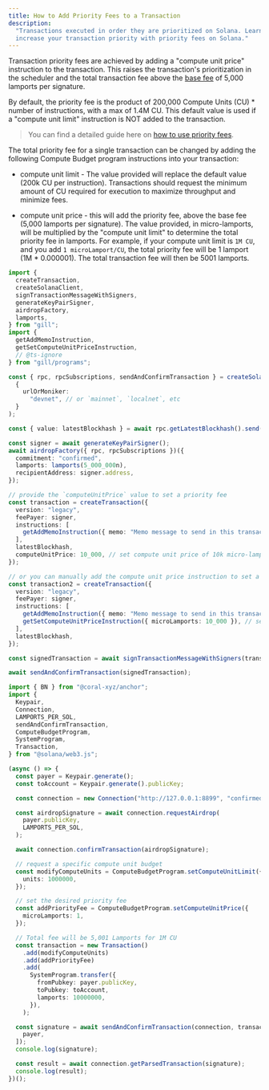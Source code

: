 ```yaml
---
title: How to Add Priority Fees to a Transaction
description:
  "Transactions executed in order they are prioritized on Solana. Learn how to
  increase your transaction priority with priority fees on Solana."
---
```


Transaction priority fees are achieved by adding a "compute unit price"
instruction to the transaction. This raises the transaction's prioritization in
the scheduler and the total transaction fee above the
[base fee](/docs/core/fees#base-transaction-fee) of 5,000 lamports per
signature.

By default, the priority fee is the product of 200,000 Compute Units (CU) \*
number of instructions, with a max of 1.4M CU. This default value is used if a
"compute unit limit" instruction is NOT added to the transaction.

> You can find a detailed guide here on
> [how to use priority fees](/developers/guides/advanced/how-to-use-priority-fees).

The total priority fee for a single transaction can be changed by adding the
following Compute Budget program instructions into your transaction:

- compute unit limit - The value provided will replace the default value (200k
  CU per instruction). Transactions should request the minimum amount of CU
  required for execution to maximize throughput and minimize fees.

- compute unit price - this will add the priority fee, above the base fee (5,000
  lamports per signature). The value provided, in micro-lamports, will be
  multiplied by the "compute unit limit" to determine the total priority fee in
  lamports. For example, if your compute unit limit is `1M CU`, and you add
  `1 microLamport/CU`, the total priority fee will be 1 lamport (1M \*
  0.000001). The total transaction fee will then be 5001 lamports.

<CodeTabs storage="cookbook" flags="r">

```typescript !! title="gill"
import {
  createTransaction,
  createSolanaClient,
  signTransactionMessageWithSigners,
  generateKeyPairSigner,
  airdropFactory,
  lamports,
} from "gill";
import {
  getAddMemoInstruction,
  getSetComputeUnitPriceInstruction,
  // @ts-ignore
} from "gill/programs";

const { rpc, rpcSubscriptions, sendAndConfirmTransaction } = createSolanaClient(
  {
    urlOrMoniker:
      "devnet", // or `mainnet`, `localnet`, etc
  }
);

const { value: latestBlockhash } = await rpc.getLatestBlockhash().send();

const signer = await generateKeyPairSigner();
await airdropFactory({ rpc, rpcSubscriptions })({
  commitment: "confirmed",
  lamports: lamports(5_000_000n),
  recipientAddress: signer.address,
});

// provide the `computeUnitPrice` value to set a priority fee
const transaction = createTransaction({
  version: "legacy",
  feePayer: signer,
  instructions: [
    getAddMemoInstruction({ memo: "Memo message to send in this transaction" }),
  ],
  latestBlockhash,
  computeUnitPrice: 10_000, // set compute unit price of 10k micro-lamports per CU
});

// or you can manually add the compute unit price instruction to set a priority fee
const transaction2 = createTransaction({
  version: "legacy",
  feePayer: signer,
  instructions: [
    getAddMemoInstruction({ memo: "Memo message to send in this transaction" }),
    getSetComputeUnitPriceInstruction({ microLamports: 10_000 }), // set compute unit price of 10k micro-lamports per CU
  ],
  latestBlockhash,
});

const signedTransaction = await signTransactionMessageWithSigners(transaction);

await sendAndConfirmTransaction(signedTransaction);
```

```typescript !! title="web3.js"
import { BN } from "@coral-xyz/anchor";
import {
  Keypair,
  Connection,
  LAMPORTS_PER_SOL,
  sendAndConfirmTransaction,
  ComputeBudgetProgram,
  SystemProgram,
  Transaction,
} from "@solana/web3.js";

(async () => {
  const payer = Keypair.generate();
  const toAccount = Keypair.generate().publicKey;

  const connection = new Connection("http://127.0.0.1:8899", "confirmed");

  const airdropSignature = await connection.requestAirdrop(
    payer.publicKey,
    LAMPORTS_PER_SOL,
  );

  await connection.confirmTransaction(airdropSignature);

  // request a specific compute unit budget
  const modifyComputeUnits = ComputeBudgetProgram.setComputeUnitLimit({
    units: 1000000,
  });

  // set the desired priority fee
  const addPriorityFee = ComputeBudgetProgram.setComputeUnitPrice({
    microLamports: 1,
  });

  // Total fee will be 5,001 Lamports for 1M CU
  const transaction = new Transaction()
    .add(modifyComputeUnits)
    .add(addPriorityFee)
    .add(
      SystemProgram.transfer({
        fromPubkey: payer.publicKey,
        toPubkey: toAccount,
        lamports: 10000000,
      }),
    );

  const signature = await sendAndConfirmTransaction(connection, transaction, [
    payer,
  ]);
  console.log(signature);

  const result = await connection.getParsedTransaction(signature);
  console.log(result);
})();
```

</CodeTabs>
